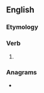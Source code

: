 ==English==

===Etymology===
{{suffix|en|enlarge|eth}}

===Verb===
{{head|en|verb form}}

# {{en-archaic third-person singular of|enlarge}}

===Anagrams===
* {{anagrams|en|Engelhart|Englehart}}